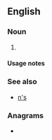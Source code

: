 {{also|Appendix:Variations of "ns"}}
==English==

===Noun===
{{head|en|noun plural form}}

# {{plural of|N|lang=en}}

====Usage notes====
{{U:en:plurals of letters}}

===See also===
* [[n's]]

===Anagrams===
* {{anagrams|en|S/N|SN|Sn|sn}}